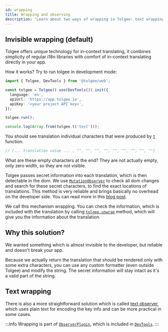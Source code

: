 ```yaml
---
id: wrapping
title: Wrapping and observing
description: 'Learn about two ways of wrapping in Tolgee: text wrapping and invisible wrapping. You can configure this through wrapperMode.'
---
```


## Invisible wrapping (default)

Tolgee offers unique technology for in-context translating, it combines simplicity of regular i18n libraries with
comfort of in-context translating directly in your app.

How it works? Try to run tolgee in development mode:

```ts
import { Tolgee, DevTools } from '@tolgee/web';

const tolgee = Tolgee().use(DevTools()).init({
  language: 'en',
  apiUrl: 'https://app.tolgee.io',
  apiKey: '<your project API key>',
});

tolgee.run();

console.log(Array.from(tolgee.t('test')));
```

You should see translation individual characters that were produced by [`t`](./api/core_package/tolgee.mdx#t) function.

```ts
// [... translation value ... , "", "", "", "", "", "", "", "", ""]
```

What are these empty characters at the end? They are not actually empty, only zero width, so they are not visible.

Tolgee passes secret information into each translation, which is then detectable in the dom.
We use [`MutationObserver`](https://developer.mozilla.org/en-US/docs/sdk/API/MutationObserver)
to check all dom changes and search for these secret characters, to find the exact locations
of translations. This method is very reliable and brings basically no overhead on the developer side. You can read more in this [blog post](/blog/2021/12/17/invisible-characters-for-better-localization).

We call this mechanism wrapping. You can check the information, which is included with the translation by
calling [`tolgee.unwrap`](./api/core_package/tolgee.mdx#unwrap) method, which will give you the information about the translation.

## Why this solution?

We wanted something which is almost invisible to the developer, but reliable and doesn't break your app.

Because we actually return the translation that should be rendered only with some extra characters, you can
use any custom formatter (even outside Tolgee) and modify the string. The secret information will stay intact as it's a valid part of the string.

## Text wrapping

There is also a more straightforward solution which is called [text observer](./text-observer), which uses plain text for encoding the key info and can be more practical in some cases.

:::info
Wrapping is part of [`ObserverPlugin`](./api/web_package/plugins#observerplugin), which is included in [`DevTools`](./api/web_package/plugins#devtools).
:::

